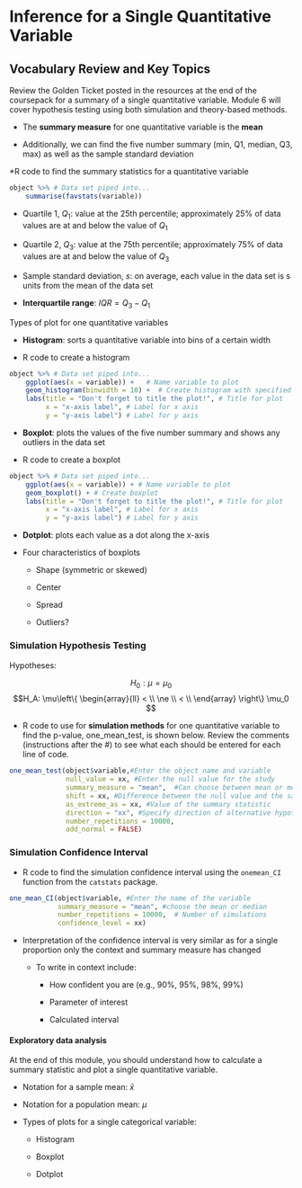# Inference for a Single Quantitative Variable

## Vocabulary Review and Key Topics

Review the Golden Ticket posted in the resources at the end of the coursepack for a summary of a single quantitative variable.  Module 6 will cover hypothesis testing using both simulation and theory-based methods.

* The **summary measure** for one quantitative variable is the **mean**

* Additionally, we can find the five number summary (min, Q1, median, Q3, max) as well as the sample standard deviation

*R code to find the summary statistics for a quantitative variable

```r
object %>% # Data set piped into...
    summarise(favstats(variable))
```

* Quartile 1, $Q_1$: value at the 25th percentile; approximately 25\% of data values are at and below the value of $Q_1$

* Quartile 2, $Q_3$: value at the 75th percentile; approximately 75\% of data values are at and below the value of $Q_3$

* Sample standard deviation, $s$: on average, each value in the data set is s units from the mean of the data set

* **Interquartile range**: $IQR = Q_3-Q_1$ 

Types of plot for one quantitative variables

* **Histogram**: sorts a quantitative variable into bins of a certain width 

* R code to create a histogram

```r
object %>% # Data set piped into...
    ggplot(aes(x = variable)) +   # Name variable to plot
    geom_histogram(binwidth = 10) +  # Create histogram with specified binwidth
    labs(title = "Don't forget to title the plot!", # Title for plot
         x = "x-axis label", # Label for x axis
         y = "y-axis label") # Label for y axis
```


* **Boxplot**: plots the values of the five number summary and shows any outliers in the data set

* R code to create a boxplot

```r
object %>% # Data set piped into...
    ggplot(aes(x = variable)) + # Name variable to plot
    geom_boxplot() + # Create boxplot 
    labs(title = "Don't forget to title the plot!", # Title for plot
         x = "x-axis label", # Label for x axis
         y = "y-axis label") # Label for y axis
```

* **Dotplot**: plots each value as a dot along the x-axis

* Four characteristics of boxplots

    - Shape  (symmetric or skewed)
    
    - Center 
    
    - Spread
    
    - Outliers?
    
### Simulation Hypothesis Testing {-}

Hypotheses:

$$H_0: \mu = \mu_0$$
$$H_A: \mu\left\{
\begin{array}{ll}
< \\
\ne \\
< \\
\end{array}
\right\}
\mu_0 $$

* R code to use for **simulation methods** for one quantitative variable to find the p-value, one_mean_test, is shown below. Review the comments (instructions after the #) to see what each should be entered for each line of code.

```r
one_mean_test(object$variable,#Enter the object name and variable
              null_value = xx, #Enter the null value for the study
              summary_measure = "mean",  #Can choose between mean or median
              shift = xx, #Difference between the null value and the sample mean
              as_extreme_as = xx, #Value of the summary statistic
              direction = "xx", #Specify direction of alternative hypothesis
              number_repetitions = 10000,
              add_normal = FALSE)
```

### Simulation Confidence Interval {-}

* R code to find the simulation confidence interval using the `onemean_CI` function from the `catstats` package.


```r
one_mean_CI(object$variable, #Enter the name of the variable
            summary_measure = "mean", #choose the mean or median
            number_repetitions = 10000,  # Number of simulations
            confidence_level = xx)
```


* Interpretation of the confidence interval is very similar as for a single proportion only the context and summary measure has changed

    * To write in context include:

        - How confident you are (e.g., 90%, 95%, 98%, 99%)
    
        - Parameter of interest
    
        - Calculated interval


#### Exploratory data analysis {-}

At the end of this module, you should understand how to calculate a summary statistic and plot a single quantitative variable.  

* Notation for a sample mean: $\bar{x}$

* Notation for a population mean: $\mu$

* Types of plots for a single categorical variable:

    - Histogram
    
    - Boxplot
    
    - Dotplot

\newpage
